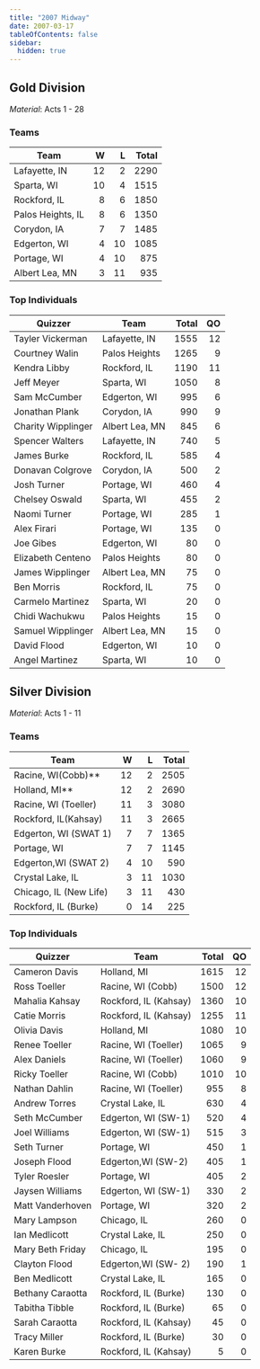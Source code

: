 ```yaml
---
title: "2007 Midway"
date: 2007-03-17
tableOfContents: false
sidebar:
  hidden: true
---
```


## Gold Division

*Material*: Acts 1 - 28

### Teams

| Team              |    W |    L | Total |
| ----------------- | ---: | ---: | ----: |
| Lafayette, IN     |   12 |    2 |  2290 |
| Sparta, WI        |   10 |    4 |  1515 |
| Rockford, IL      |    8 |    6 |  1850 |
| Palos Heights, IL |    8 |    6 |  1350 |
| Corydon, IA       |    7 |    7 |  1485 |
| Edgerton, WI      |    4 |   10 |  1085 |
| Portage, WI       |    4 |   10 |   875 |
| Albert Lea, MN    |    3 |   11 |   935 |

### Top Individuals

| Quizzer            | Team           | Total |   QO |
| ------------------ | -------------- | ----: | ---: |
| Tayler Vickerman   | Lafayette, IN  |  1555 |   12 |
| Courtney Walin     | Palos Heights  |  1265 |    9 |
| Kendra Libby       | Rockford, IL   |  1190 |   11 |
| Jeff Meyer         | Sparta, WI     |  1050 |    8 |
| Sam McCumber       | Edgerton, WI   |   995 |    6 |
| Jonathan Plank     | Corydon, IA    |   990 |    9 |
| Charity Wipplinger | Albert Lea, MN |   845 |    6 |
| Spencer Walters    | Lafayette, IN  |   740 |    5 |
| James Burke        | Rockford, IL   |   585 |    4 |
| Donavan Colgrove   | Corydon, IA    |   500 |    2 |
| Josh Turner        | Portage, WI    |   460 |    4 |
| Chelsey Oswald     | Sparta, WI     |   455 |    2 |
| Naomi Turner       | Portage, WI    |   285 |    1 |
| Alex Firari        | Portage, WI    |   135 |    0 |
| Joe Gibes          | Edgerton, WI   |    80 |    0 |
| Elizabeth Centeno  | Palos Heights  |    80 |    0 |
| James Wipplinger   | Albert Lea, MN |    75 |    0 |
| Ben Morris         | Rockford, IL   |    75 |    0 |
| Carmelo Martinez   | Sparta, WI     |    20 |    0 |
| Chidi Wachukwu     | Palos Heights  |    15 |    0 |
| Samuel Wipplinger  | Albert Lea, MN |    15 |    0 |
| David Flood        | Edgerton, WI   |    10 |    0 |
| Angel Martinez     | Sparta, WI     |    10 |    0 |

## Silver Division

*Material*: Acts 1 - 11

### Teams

| Team                   |    W |    L | Total |
| ---------------------- | ---: | ---: | ----: |
| Racine, WI(Cobb)**     |   12 |    2 |  2505 |
| Holland, MI**          |   12 |    2 |  2690 |
| Racine, WI (Toeller)   |   11 |    3 |  3080 |
| Rockford, IL(Kahsay)   |   11 |    3 |  2665 |
| Edgerton, WI (SWAT 1)  |    7 |    7 |  1365 |
| Portage, WI            |    7 |    7 |  1145 |
| Edgerton,WI (SWAT 2)   |    4 |   10 |   590 |
| Crystal Lake, IL       |    3 |   11 |  1030 |
| Chicago, IL (New Life) |    3 |   11 |   430 |
| Rockford, IL (Burke)   |    0 |   14 |   225 |

### Top Individuals

| Quizzer          | Team                  | Total |   QO |
| ---------------- | --------------------- | ----: | ---: |
| Cameron Davis    | Holland, MI           |  1615 |   12 |
| Ross Toeller     | Racine, WI (Cobb)     |  1500 |   12 |
| Mahalia Kahsay   | Rockford, IL (Kahsay) |  1360 |   10 |
| Catie Morris     | Rockford, IL (Kahsay) |  1255 |   11 |
| Olivia Davis     | Holland, MI           |  1080 |   10 |
| Renee Toeller    | Racine, WI (Toeller)  |  1065 |    9 |
| Alex Daniels     | Racine, WI (Toeller)  |  1060 |    9 |
| Ricky Toeller    | Racine, WI (Cobb)     |  1010 |   10 |
| Nathan Dahlin    | Racine, WI (Toeller)  |   955 |    8 |
| Andrew Torres    | Crystal Lake, IL      |   630 |    4 |
| Seth McCumber    | Edgerton, WI (SW-1)   |   520 |    4 |
| Joel Williams    | Edgerton, WI (SW-1)   |   515 |    3 |
| Seth Turner      | Portage, WI           |   450 |    1 |
| Joseph Flood     | Edgerton,WI (SW-2)    |   405 |    1 |
| Tyler Roesler    | Portage, WI           |   405 |    2 |
| Jaysen Williams  | Edgerton, WI (SW-1)   |   330 |    2 |
| Matt Vanderhoven | Portage, WI           |   320 |    2 |
| Mary Lampson     | Chicago, IL           |   260 |    0 |
| Ian Medlicott    | Crystal Lake, IL      |   250 |    0 |
| Mary Beth Friday | Chicago, IL           |   195 |    0 |
| Clayton Flood    | Edgerton,WI (SW- 2)   |   190 |    1 |
| Ben Medlicott    | Crystal Lake, IL      |   165 |    0 |
| Bethany Caraotta | Rockford, IL (Burke)  |   130 |    0 |
| Tabitha Tibble   | Rockford, IL (Burke)  |    65 |    0 |
| Sarah Caraotta   | Rockford, IL (Kahsay) |    45 |    0 |
| Tracy Miller     | Rockford, IL (Burke)  |    30 |    0 |
| Karen Burke      | Rockford, IL (Kahsay) |     5 |    0 |

